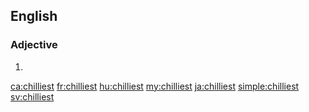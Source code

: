 ==English==

===Adjective===
{{head|en|adjective superlative form}}

# {{en-superlative of|chilly}}

[[ca:chilliest]]
[[fr:chilliest]]
[[hu:chilliest]]
[[my:chilliest]]
[[ja:chilliest]]
[[simple:chilliest]]
[[sv:chilliest]]